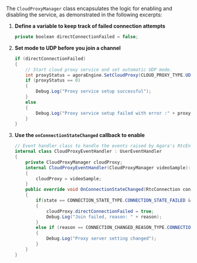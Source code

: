 <PlatformWrapper platform="unity">

The `CloudProxyManager` class encapsulates the logic for enabling and disabling the <Vg k="CP"/> service, as demonstrated in the following excerpts:

1. **Define a variable to keep track of failed connection attempts**

    ```csharp
    private boolean directConnectionFailed = false;
    ```

1.  **Set <Vg k="CP"/> mode to UDP before you join a channel**

    ```csharp
    if (directConnectionFailed)
    {
        // Start cloud proxy service and set automatic UDP mode.
        int proxyStatus = agoraEngine.SetCloudProxy(CLOUD_PROXY_TYPE.UDP_PROXY);
        if (proxyStatus == 0)
        {
            Debug.Log("Proxy service setup successful");
        }
        else
        {
            Debug.Log("Proxy service setup failed with error :" + proxyStatus);
        }
    }
    ```

1. **Use the `onConnectionStateChanged` callback to enable <Vg k="CP"/>**

    ```csharp
    // Event handler class to handle the events raised by Agora's RtcEngine instance
    internal class CloudProxyEventHandler : UserEventHandler
    {
        private CloudProxyManager cloudProxy;
        internal CloudProxyEventHandler(CloudProxyManager videoSample):base(videoSample) 
        {
            cloudProxy = videoSample;
        }
        public override void OnConnectionStateChanged(RtcConnection connection, CONNECTION_STATE_TYPE state, CONNECTION_CHANGED_REASON_TYPE reason) 
        {
            if(state == CONNECTION_STATE_TYPE.CONNECTION_STATE_FAILED && reason == CONNECTION_CHANGED_REASON_TYPE.CONNECTION_CHANGED_JOIN_FAILED)
            {
                cloudProxy.directConnectionFailed = true;
                Debug.Log("Join failed, reason: " + reason);
            }
            else if (reason == CONNECTION_CHANGED_REASON_TYPE.CONNECTION_CHANGED_SETTING_PROXY_SERVER)
            {
                Debug.Log("Proxy server setting changed");
            }
        }
    }
    ```

</PlatformWrapper>
